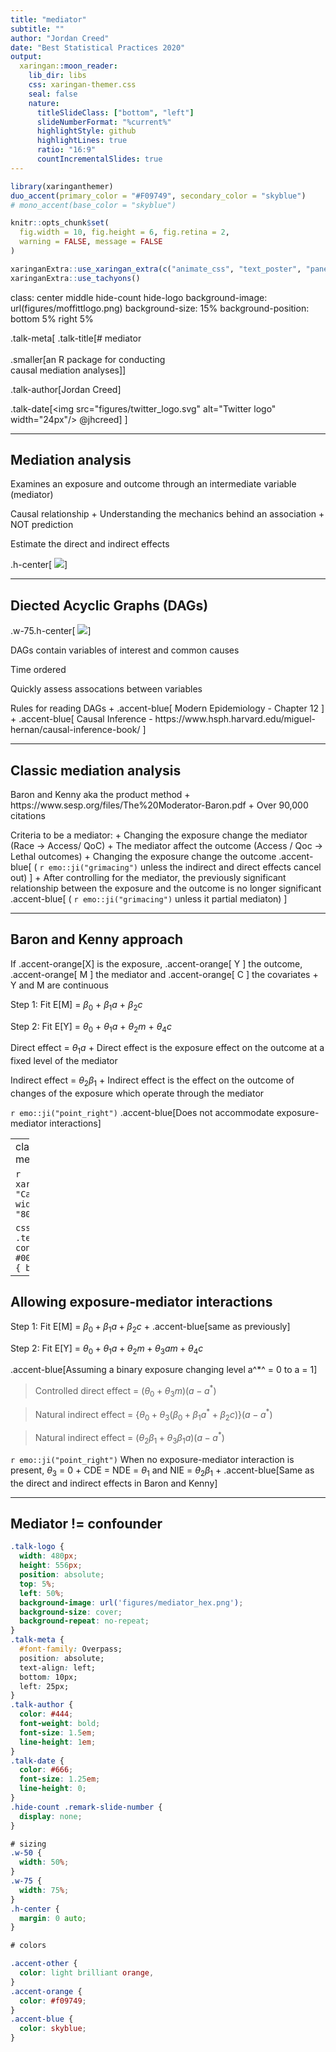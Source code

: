 ```yaml
---
title: "mediator"
subtitle: ""  
author: "Jordan Creed"
date: "Best Statistical Practices 2020"
output:
  xaringan::moon_reader:
    lib_dir: libs
    css: xaringan-themer.css
    seal: false
    nature:
      titleSlideClass: ["bottom", "left"]
      slideNumberFormat: "%current%"
      highlightStyle: github
      highlightLines: true
      ratio: "16:9"
      countIncrementalSlides: true
---
```


```r
library(xaringanthemer)
duo_accent(primary_color = "#F09749", secondary_color = "skyblue")
# mono_accent(base_color = "skyblue")
```

```r
knitr::opts_chunk$set(
  fig.width = 10, fig.height = 6, fig.retina = 2,
  warning = FALSE, message = FALSE
)

xaringanExtra::use_xaringan_extra(c("animate_css", "text_poster", "panelset"))
xaringanExtra::use_tachyons()
```

class: center middle hide-count hide-logo
background-image: url(figures/moffittlogo.png) 
background-size: 15%
background-position: bottom 5% right 5%

<div class="talk-logo"></div>

.talk-meta[
  .talk-title[# mediator <br> <br> .smaller[an R package for conducting <br> causal mediation analyses]]

  .talk-author[Jordan Creed]
  
  .talk-date[<img src="figures/twitter_logo.svg" alt="Twitter logo" width="24px"/> @jhcreed]
]

---

## Mediation analysis

Examines an exposure and outcome through an intermediate variable (mediator) 

Causal relationship 
+ Understanding the mechanics behind an association 
+ NOT prediction
    
Estimate the direct and indirect effects 

.h-center[
![](figures/basic_example_dag.png)
]

---

## Diected Acyclic Graphs (DAGs)

.w-75.h-center[
![](figures/example_dag_2.png)
]

DAGs contain variables of interest and common causes

Time ordered 

Quickly assess assocations between variables 

Rules for reading DAGs 
+ .accent-blue[ Modern Epidemiology - Chapter 12 ]
+ .accent-blue[ Causal Inference - https://www.hsph.harvard.edu/miguel-hernan/causal-inference-book/ ] 

---

## Classic mediation analysis

Baron and Kenny aka the product method 
+ https://www.sesp.org/files/The%20Moderator-Baron.pdf
+ Over 90,000 citations 

Criteria to be a mediator: 
+ Changing the exposure change the mediator (Race -> Access/ QoC) 
+ The mediator affect the outcome (Access / Qoc -> Lethal outcomes)
+ Changing the exposure change the outcome .accent-blue[ ( `r emo::ji("grimacing")` unless the indirect and direct effects cancel out) ]
+ After controlling for the mediator, the previously significant relationship between the exposure and the outcome is no longer significant .accent-blue[ ( `r emo::ji("grimacing")` unless it partial mediaton) ]

---

## Baron and Kenny approach 

If .accent-orange[X] is the exposure, .accent-orange[ Y ] the outcome, .accent-orange[ M ] the mediator and .accent-orange[ C ] the covariates
+ Y and M are continuous
    
Step 1: Fit E[M] = $\beta_{0}$ + $\beta_{1} a$ + $\beta_{2} c$

Step 2: Fit E[Y] = $\theta_{0}$ + $\theta_{1} a$ + $\theta_{2} m$ + $\theta_{4} c$

Direct effect = $\theta_{1} a$
+ Direct effect is the exposure effect on the outcome at a fixed level of the mediator

Indirect effect = $\theta_{2} \beta_{1}$
+ Indirect effect is the effect on the outcome of changes of the exposure which operate through the mediator

`r emo::ji("point_right")` .accent-blue[Does not accommodate exposure-mediator interactions]

---
class: center middle methods-title

`r xaringanExtra::text_poster(
  "Causal 
  Inference 
  Methods",
  width = "90%",
  height = "80%"
)`

```css
# .strive-to-recruit .text-poster .line-container {
#   color: #000000;
# }
.methods-title {
  background: #87CEEB;
}
```

---

## Allowing exposure-mediator interactions

Step 1: Fit E[M] = $\beta_{0} + \beta_{1} a + \beta_{2} c$ 
+ .accent-blue[same as previously]

Step 2: Fit E[Y] = $\theta_{0} + \theta_{1} a + \theta_{2} m + \theta_{3} am + \theta_{4} c$

.accent-blue[Assuming a binary exposure changing level a^*^ = 0 to a = 1]



> Controlled direct effect = $( \theta_{0} + \theta_{3} m)(a - a^{*})$

> Natural indirect effect = $\{ \theta_{0} + \theta_{3} ( \beta_{0} + \beta_{1} a^{*} + \beta_{2} c) \}(a - a^{*})$

> Natural indirect effect = $( \theta_{2} \beta_{1} + \theta_{3} \beta_{1}a) (a - a^{*})$



`r emo::ji("point_right")` When no exposure-mediator interaction is present, $\theta_{3}$ = 0
+ CDE = NDE = $\theta_{1}$ and NIE = $\theta_{2} \beta_{1}$
+ .accent-blue[Same as the direct and indirect effects in Baron and Kenny]

---

## Mediator != confounder

<!-- example of JAMA paper with bad mediator -->


```css
.talk-logo {
  width: 480px;
  height: 556px;
  position: absolute;
  top: 5%;
  left: 50%;
  background-image: url('figures/mediator_hex.png');
  background-size: cover;
  background-repeat: no-repeat;
}
.talk-meta {
  #font-family: Overpass;
  position: absolute;
  text-align: left;
  bottom: 10px;
  left: 25px;
}
.talk-author {
  color: #444;
  font-weight: bold;
  font-size: 1.5em;
  line-height: 1em;
}
.talk-date {
  color: #666;
  font-size: 1.25em;
  line-height: 0;
}
.hide-count .remark-slide-number {
  display: none;
}

# sizing 
.w-50 {
  width: 50%;
}
.w-75 {
  width: 75%;
}
.h-center {
  margin: 0 auto;
}

# colors

.accent-other { 
  color: light brilliant orange,
}
.accent-orange { 
  color: #f09749; 
}
.accent-blue { 
  color: skyblue; 
}

```